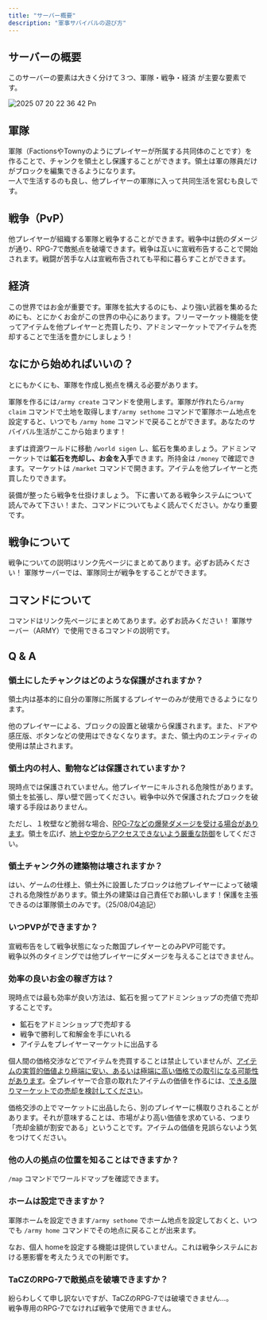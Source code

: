 ```yaml
---
title: "サーバー概要"
description: "軍事サバイバルの遊び方"
---
```


## サーバーの概要

このサーバーの要素は大きく分けて３つ、軍隊・戦争・経済 が主要な要素です。

![2025 07 20 22 36 42 Pn](/images/2025-07-20_22.36.42.png)

## 軍隊

軍隊（FactionsやTownyのようにプレイヤーが所属する共同体のことです）を作ることで、チャンクを領土とし保護することができます。領土は軍の隊員だけがブロックを編集できるようになります。\
一人で生活するのも良し、他プレイヤーの軍隊に入って共同生活を営むも良しです。

## 戦争（PvP）

他プレイヤーが組織する軍隊と戦争することができます。戦争中は銃のダメージが通り、RPG-7で敵拠点を破壊できます。戦争は互いに宣戦布告することで開始されます。戦闘が苦手な人は宣戦布告されても平和に暮らすことができます。

## 経済

この世界ではお金が重要です。軍隊を拡大するのにも、より強い武器を集めるためにも、とにかくお金がこの世界の中心にあります。フリーマーケット機能を使ってアイテムを他プレイヤーと売買したり、アドミンマーケットでアイテムを売却することで生活を豊かにしましょう！

## なにから始めればいいの？

とにもかくにも、軍隊を作成し拠点を構える必要があります。

軍隊を作るには`/army create` コマンドを使用します。軍隊が作れたら`/army claim` コマンドで土地を取得します`/army sethome` コマンドで軍隊ホーム地点を設定すると、いつでも `/army home` コマンドで戻ることができます。あなたのサバイバル生活がここから始まります！

まずは資源ワールドに移動 `/world sigen` し、鉱石を集めましょう。アドミンマーケットでは**鉱石を売却し、お金を入手**できます。所持金は `/money` で確認できます。マーケットは `/market` コマンドで開きます。アイテムを他プレイヤーと売買したりできます。

装備が整ったら戦争を仕掛けましょう。 下に書いてある戦争システムについて読んでみて下さい！また、コマンドについてもよく読んでください。かなり重要です。

## 戦争について

<Tip>
  戦争についての説明はリンク先ページにまとめてあります。必ずお読みください！
</Tip>

<Card title="戦争システム" icon="swords" href="/servers/army/war">
  軍隊サーバーでは、軍隊同士が戦争をすることができます。
</Card>

## コマンドについて

<Tip>
  コマンドはリンク先ページにまとめてあります。必ずお読みください！
</Tip>

<Card title="軍隊サーバーコマンド" icon="square-terminal" href="https://docs.jdm-mc.com/servers/army/commands">
  軍隊サーバー（ARMY）で使用できるコマンドの説明です。
</Card>

## Q & A

### 領土にしたチャンクはどのような保護がされますか？

領土内は基本的に自分の軍隊に所属するプレイヤーのみが使用できるようになります。

他のプレイヤーによる、ブロックの設置と破壊から保護されます。また、ドアや感圧版、ボタンなどの使用はできなくなります。また、領土内のエンティティの使用は禁止されます。

### 領土内の村人、動物などは保護されていますか？

現時点では保護されていません。他プレイヤーにキルされる危険性があります。領土を拡張し、厚い壁で囲ってください。戦争中以外で保護されたブロックを破壊する手段はありません。

ただし、１枚壁など脆弱な場合、<u>RPG-7などの爆発ダメージを受ける場合があります</u>。領土を広げ、<u>地上や空からアクセスできないよう厳重な防御</u>をしてください。

### 領土チャンク外の建築物は壊されますか？

はい、ゲームの仕様上、領土外に設置したブロックは他プレイヤーによって破壊される危険性があります。領土外の建築は自己責任でお願いします！保護を主張できるのは軍隊領土のみです。（25/08/04追記）

### いつPVPができますか？

宣戦布告をして戦争状態になった敵国プレイヤーとのみPVP可能です。\
戦争以外のタイミングでは他プレイヤーにダメージを与えることはできません。

### 効率の良いお金の稼ぎ方は？

現時点では最も効率が良い方法は、鉱石を掘ってアドミンショップの売値で売却することです。

- 鉱石をアドミンショップで売却する
- 戦争で勝利して和解金を手にいれる
- アイテムをプレイヤーマーケットに出品する

個人間の価格交渉などでアイテムを売買することは禁止していませんが、<u>アイテムの実質的価値より極端に安い、あるいは極端に高い価格での取引になる可能性があります</u>。全プレイヤーで合意の取れたアイテムの価値を作るには、<u>できる限りマーケットでの売却を検討してください</u>。

価格交渉の上でマーケットに出品したら、別のプレイヤーに横取りされることがあります。それが意味することは、市場がより高い価値を求めている、つまり「売却金額が割安である」ということです。アイテムの価値を見誤らないよう気をつけてください。

### 他の人の拠点の位置を知ることはできますか？

`/map` コマンドでワールドマップを確認できます。

### ホームは設定できますか？

軍隊ホームを設定できます`/army sethome` でホーム地点を設定しておくと、いつでも `/army home` コマンドでその地点に戻ることが出来ます。

なお、個人 homeを設定する機能は提供していません。これは戦争システムにおける悪影響を考えたうえでの判断です。

### TaCZのRPG-7で敵拠点を破壊できますか？

紛らわしくて申し訳ないですが、TaCZのRPG-7では破壊できません...。\
戦争専用のRPG-7でなければ戦争で使用できません。